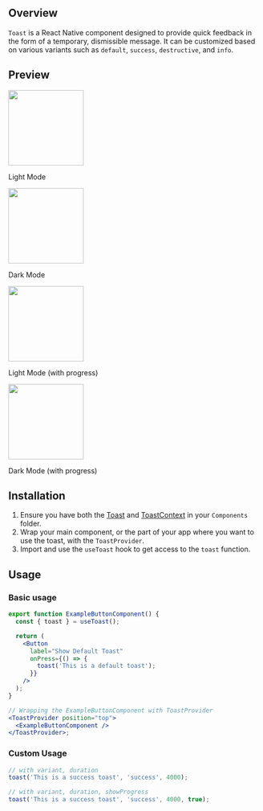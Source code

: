 ## Overview

`Toast` is a React Native component designed to provide quick feedback in the form of a temporary, dismissible message. It can be customized based on various variants such as `default`, `success`, `destructive`, and `info`.

## Preview

<div>

<div style={{ display: 'flex', justifyContent: 'center' }}>
  <div style={{ marginRight: '40px' }}>
    <img
      src="https://raw.githubusercontent.com/Mobilecn-UI/nativecn-ui/main/assets/examples/components/avatars-light.png"
      width="150px"
    />
    <p>Light Mode</p>
  </div>
  <div>
    <img
      src="https://raw.githubusercontent.com/Mobilecn-UI/nativecn-ui/main/assets/examples/components/avatars-dark.png"
      width="150px"
    />
    <p>Dark Mode</p>
  </div>
</div>

<div style={{ display: 'flex', justifyContent: 'center' }}>
  <div style={{ marginRight: '40px' }}>
    <img
      src="https://raw.githubusercontent.com/Mobilecn-UI/nativecn-ui/main/assets/examples/components/avatars-light.png"
      width="150px"
    />
    <p>Light Mode (with progress)</p>
  </div>
  <div>
    <img
      src="https://raw.githubusercontent.com/Mobilecn-UI/nativecn-ui/main/assets/examples/components/avatars-dark.png"
      width="150px"
    />
    <p>Dark Mode (with progress)</p>
  </div>
</div>

</div>

## Installation

1. Ensure you have both the [Toast](https://github.com/Mobilecn-UI/nativecn-ui/blob/main/components/Avatar.tsx) and [ToastContext](https://github.com/Mobilecn-UI/nativecn-ui/blob/main/components/Avatar.tsx) in your `Components` folder.
2. Wrap your main component, or the part of your app where you want to use the toast, with the `ToastProvider`.
3. Import and use the `useToast` hook to get access to the `toast` function.

## Usage

### Basic usage

```jsx
export function ExampleButtonComponent() {
  const { toast } = useToast();

  return (
    <Button
      label="Show Default Toast"
      onPress={() => {
        toast('This is a default toast');
      }}
    />
  );
}

// Wrapping the ExampleButtonComponent with ToastProvider
<ToastProvider position="top">
  <ExampleButtonComponent />
</ToastProvider>;
```

### Custom Usage

```jsx
// with variant, duration
toast('This is a success toast', 'success', 4000);

// with variant, duration, showProgress
toast('This is a success toast', 'success', 4000, true);
```
